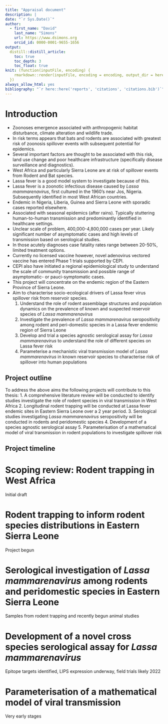 ```yaml
---
title: "Appraisal document"
description: |
date: "`r Sys.Date()`"
author: 
  - first_name: "David"
    last_name: "Simons"
    url: https://www.dsimons.org
    orcid_id: 0000-0001-9655-1656
output: 
  distill::distill_article:
    toc: true
    toc_depth: 3
    toc_float: true
knit: (function(inputFile, encoding) {
    rmarkdown::render(inputFile, encoding = encoding, output_dir = here::here())
  })
always_allow_html: yes
bibliography: "`r here::here('reports', 'citations', 'citations.bib')`"
---
```


# Introduction

  + Zoonoses emergence associated with anthropogenic habitat disturbance, climate alteration and wildlife trade.
  + In risk terms appears that bats and rodents are associated with greatest risk of zoonosis spillover events with subsequent potential for epidemics.
  + Several important factors are thought to be associated with this risk, land use change and poor healthcare infrastructure (specifically disease surveillance and diagnostics).
  + West Africa and particularly Sierra Leone are at risk of spillover events from Rodent and Bat species.
  + Lassa fever is a good model system to investigate because of this.
  + Lassa fever is a zoonotic infectious disease caused by *Lassa mammarenavirus*, first cultured in the 1960's near Jos, Nigeria. Subsequently identified in most West African countries. 
  + Endemic in Nigeria, Liberia, Guinea and Sierra Leone with sporadic cases reported elsewhere.
  + Associated with seasonal epidemics (after rains). Typically stuttering human-to-human transmission and predominantly identified in healthcare settings.
  + Unclear scale of problem, 400,000-4,800,000 cases per year. Likely significant number of asymptomatic cases and high levels of transmission based on serological studies.
  + In those acutely diagnoses case fatality rates range between 20-50%, limited treatment options.
  + Currently no licensed vaccine however, novel adenovirus vectored vaccine has entered Phase 1 trials supported by CEPI.
  + CEPI also have initiated a regional epidemiological study to understand the scale of community transmission and possible range of asymptomatic- or pauci-symptomatic cases.
  + This project will concentrate on the endemic region of the Eastern Province of Sierra Leone.
  + Aim to characterise socio-ecological drivers of Lassa fever virus spillover risk from reservoir species.
    1. Understand the role of rodent assemblage structures and population dynamics on the prevalence of known and suspected reservoir species of *Lassa mammarenavirus*
    2. Investigate the prevalence of *Lassa mammarenavirus* seropositivity among rodent and peri-domestic species in a Lassa fever endemic region of Sierra Leone
    3. Develop and trial a species agnostic serological assay for *Lassa mammarenavirus* to understand the role of different species on Lassa fever risk
    4. Parameterise a mechanistic viral transmission model of *Lassa mammarenavirus* in known reservoir species to characterise risk of spillover into human populations

## Project outline

To address the above aims the following projects will contribute to this thesis:
  1. A comprehensive literature review will be conducted to identify studies investigate the role of rodent species in viral transmission in West Africa
  2. Longitudinal rodent trapping will be conducted at Lassa fever endemic sites in Eastern Sierra Leone over a 2 year period. 
  3. Serological studies investigating *Lassa mammarenavirus* seropositivity will be conducted in rodents and peridomestic species
  4. Development of a species agnostic serological assay
  5. Parameterisation of a mathematical model of viral transmission in rodent populations to investigate spillover risk

## Project timeline


# Scoping review: Rodent trapping in West Africa

Initial draft

# Rodent trapping to inform rodent species distributions in Eastern Sierra Leone

Project begun

# Serological investigation of *Lassa mammarenavirus* among rodents and peridomestic species in Eastern Sierra Leone

Samples from rodent trapping and recently begun animal studies

# Development of a novel cross species serological assay for *Lassa mammarenavirus*

Epitope targets identified, LIPS expression underway, field trials likely 2022

# Parameterisation of a mathematical model of viral transmission

Very early stages